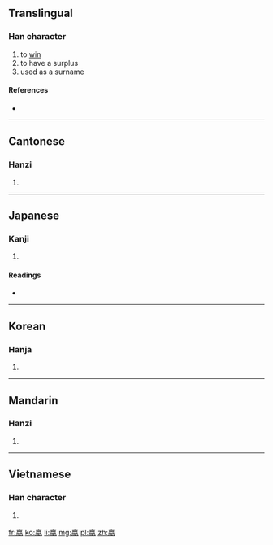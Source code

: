 ==Translingual==

===Han character===
{{Han char|rn=38|rad=女|as=13|sn=16|four=0021<sub>7</sub>|canj=卜弓女 (YNV)|ids=⿵[[𣎆]][[女]]}}

# to [[win]]
# to have a surplus
# used as a surname

====References====
* {{Han ref|kx=0272.251|dkj=06776|dj=0541.160|hdz=32113.090|uh=5B34|ud=23348|bh=BEC6|bd=48838}}

----

==Cantonese==

===Hanzi===
{{yue-hanzi|jyut=|y=ying4}}

# {{defn|lang=yue|sort=女13}}

----

==Japanese==

===Kanji===
{{ja-kanji|grade=|rs=女13}}

# {{defn|lang=ja|sort=女13}}

====Readings====
* {{ja-readings|on=[[えい]] (ei)|kun=}}

----

==Korean==

===Hanja===
{{ko-hanja|hangeul=영|rv=yeong|mr=yŏng}}

# {{defn|lang=ko|sort=女13}}

----

==Mandarin==

===Hanzi===
{{cmn-hanzi|pin=[[yíng]] ([[ying2]])|wg=ying<sup>2</sup>}}

# {{defn|lang=cmn|sort=女13}}

----

==Vietnamese==

===Han character===
{{vi-hantu|[[doanh]]|rs=女13}}

# {{defn|lang=vi|sort=女13}}

[[fr:嬴]]
[[ko:嬴]]
[[li:嬴]]
[[mg:嬴]]
[[pl:嬴]]
[[zh:嬴]]